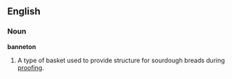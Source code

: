 ==English==
===Noun===
'''banneton'''
# A type of basket used to provide structure for sourdough breads during [[proofing]].

{{en-noun-lacks-inflect}}